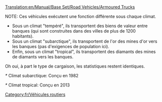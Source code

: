 [[Translation:en/Manual/Base Set/Road Vehicles/Armoured Trucks]]

NOTE: Ces véhicules exécutent une fonction différente sous chaque climat.
*Sous un climat "tempéré", ils transportent des biens de valeur entre banques (qui sont construites dans des villes de plus de 1200 habitants).
*Sous un climat "subarctique", ils transportent de l'or des mines d'or vers les banques (pas d'exigences de population ici).
*Enfin, sous un climat "tropical", ils transportent des diamants des mines de diamants vers les banques.
Oh oui, à part le type de cargaison, les statistiques restent identiques.

{{fr/Vehicule routier|nom      = Fourgon blindé Balogh
  |img      = en/Balogh Armoured Truck.png
  |prix     = 5 945£ (11 890$)
  |vitesse  = 48 km/h (30 mph)
  |annualite= 421£ (842$)
  |design   = 1936
  |vie      = 15
  |capacite = 12 sacs de valeurs/or/diamants
}}

{{fr/Vehicule routier|nom      = Fourgon blindé Uhl
  |img      = en/Uhl Armoured Truck.png
  |prix     = 6 970£ (13 940$)
  |vitesse  = 88 km/h (55 mph)
  |annualite= 787£ (1 574$)
  |design   = 1981*
  |vie      = 15
  |capacite = 15 sacs de valeurs/or/diamants
}}
''*'' Climat subarctique: Conçu en 1982

{{fr/Vehicule routier|nom      = Fourgon blindé Foster
  |img      = en/Foster Armoured Truck.png
  |prix     = 7 380£ (14 760$)
  |vitesse  = 112 km/h (70 mph)
  |annualite= 1 125£ (2 250$)
  |design   = 2012*
  |vie      = 15
  |capacite = 16 sacs de valeurs/or/diamants
}}
''*'' Climat tropical: Conçu en 2013

[[Category:fr/Véhicules routiers]]